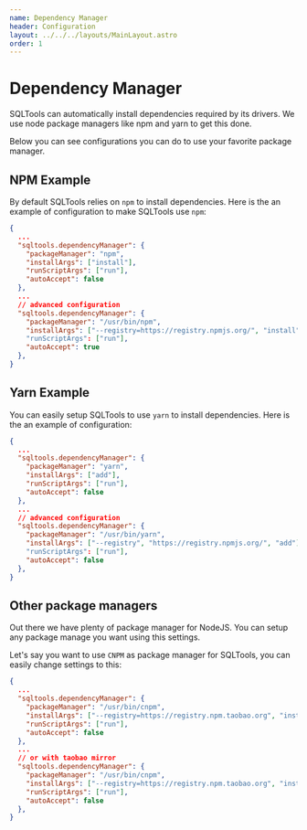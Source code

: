 ```yaml
---
name: Dependency Manager
header: Configuration
layout: ../../../layouts/MainLayout.astro
order: 1
---
```



# Dependency Manager

SQLTools can automatically install dependencies required by its drivers. We use node package managers like npm and yarn to get this done.

Below you can see configurations you can do to use your favorite package manager.

<RenderSettings
  path="['sqltools.dependencyManager'].properties"
  disableSearch
  title="sqltools.dependencyManager options"
/>

## NPM Example

By default SQLTools relies on `npm` to install dependencies. Here is the an example of configuration to make SQLTools use `npm`:

```json
{
  ...
  "sqltools.dependencyManager": {
    "packageManager": "npm",
    "installArgs": ["install"],
    "runScriptArgs": ["run"],
    "autoAccept": false
  },
  ...
  // advanced configuration
  "sqltools.dependencyManager": {
    "packageManager": "/usr/bin/npm",
    "installArgs": ["--registry=https://registry.npmjs.org/", "install"], // this will be executed as `npm --registry=https://registry.npmjs.org/ install <package_name>
    "runScriptArgs": ["run"],
    "autoAccept": true
  },
}
```

## Yarn Example

You can easily setup SQLTools to use `yarn` to install dependencies. Here is the an example of configuration:

```json
{
  ...
  "sqltools.dependencyManager": {
    "packageManager": "yarn",
    "installArgs": ["add"],
    "runScriptArgs": ["run"],
    "autoAccept": false
  },
  ...
  // advanced configuration
  "sqltools.dependencyManager": {
    "packageManager": "/usr/bin/yarn",
    "installArgs": ["--registry", "https://registry.npmjs.org/", "add"], // this will be executed as `yarn --registry https://registry.npmjs.org/ add <package_name>
    "runScriptArgs": ["run"],
    "autoAccept": false
  },
}
```

## Other package managers

Out there we have plenty of package manager for NodeJS. You can setup any package manage you want using this settings.

Let's say you want to use `CNPM` as package manager for SQLTools, you can easily change settings to this:

```json
{
  ...
  "sqltools.dependencyManager": {
    "packageManager": "/usr/bin/cnpm",
    "installArgs": ["--registry=https://registry.npm.taobao.org", "install"],
    "runScriptArgs": ["run"],
    "autoAccept": false
  },
  ...
  // or with taobao mirror
  "sqltools.dependencyManager": {
    "packageManager": "/usr/bin/cnpm",
    "installArgs": ["--registry=https://registry.npm.taobao.org", "install"],
    "runScriptArgs": ["run"],
    "autoAccept": false
  },
}
```
